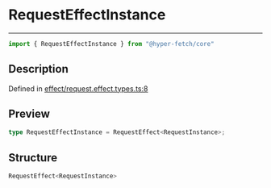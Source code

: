 

# RequestEffectInstance

<div class="api-docs__separator" data-reactroot="">

---

</div><div class="api-docs__import" data-reactroot="">

```ts
import { RequestEffectInstance } from "@hyper-fetch/core"
```

</div><div class="api-docs__section">

## Description

</div><div class="api-docs__description"><span class="api-docs__do-not-parse">



</span></div><p class="api-docs__definition">

Defined in [effect/request.effect.types.ts:8](https://github.com/BetterTyped/hyper-fetch/blob/3f01c37e/packages/core/src/effect/request.effect.types.ts#L8)

</p><div class="api-docs__section">

## Preview

</div><div class="api-docs__preview type single">

```ts
type RequestEffectInstance = RequestEffect<RequestInstance>;
```

</div><div class="api-docs__section">

## Structure

</div><div class="api-docs__returns">

```ts
RequestEffect<RequestInstance>
```

</div>